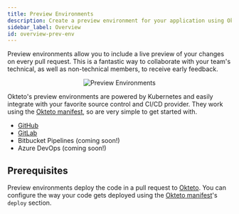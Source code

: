 ```yaml
---
title: Preview Environments
description: Create a preview environment for your application using Okteto
sidebar_label: Overview
id: overview-prev-env
---
```



Preview environments allow you to include a live preview of your changes on every pull request. This is a fantastic way to collaborate with your team's technical, as well as non-technical members, to receive early feedback.

<p align="center"><Image src="/docs/cloud/preview-environments/images/preview-environments.png" alt="Preview Environments" /></p>

Okteto's preview environments are powered by Kubernetes and easily integrate with your favorite source control and CI/CD provider. They work using the [Okteto manifest](core/using-okteto-cli.mdx#okteto-manifest), so are very simple to get started with.
- [GitHub](preview/using-github-actions.mdx)
- [GitLab](preview/using-gitlab-cicd.mdx)
- Bitbucket Pipelines (coming soon!)
- Azure DevOps (coming soon!)

## Prerequisites

Preview environments deploy the code in a pull request to [Okteto](index.md). You can configure the way your code gets deployed using the [Okteto manifest](core/using-okteto-cli.mdx#okteto-manifest)'s `deploy` section.
